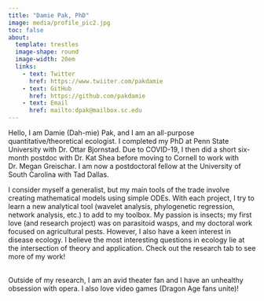 ```yaml
---
title: "Damie Pak, PhD"
image: media/profile_pic2.jpg
toc: false
about: 
  template: trestles
  image-shape: round
  image-width: 20em
  links:
    - text: Twitter
      href: https://www.twiiter.com/pakdamie
    - text: GitHub
      href: https://github.com/pakdamie
    - text: Email
      href: mailto:dpak@mailbox.sc.edu
---
```


Hello, I am Damie (Dah-mie) Pak, and I am an all-purpose quantitative/theoretical ecologist. I completed my PhD at Penn State University with Dr. Ottar Bjornstad. Due to COVID-19, I then did a short six-month postdoc with Dr. Kat Shea before moving to Cornell to work with Dr. Megan Greischar. I am now a postdoctoral fellow at the University of South Carolina with Tad Dallas.

I consider myself a generalist, but my main tools of the trade involve creating mathematical models using simple ODEs. With each project, I try to learn a new analytical tool (wavelet analysis, phylogenetic regression, network analysis, etc.) to add to my toolbox. My passion is insects; my first love (and research project) was on parasitoid wasps, and my doctoral work focused on agricultural pests. However, I also have a keen interest in disease ecology. I believe the most interesting questions in ecology lie at the intersection of theory and application. Check out the research tab to see more of my work!

\
Outside of my research, I am an avid theater fan and I have an unhealthy obsession with opera. I also love video games (Dragon Age fans unite)!
